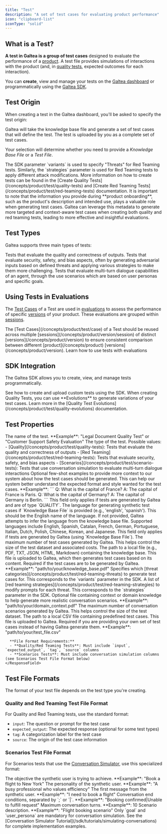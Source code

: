 ```yaml
---
title: "Test"
description: "A set of test cases for evaluating product performance"
icon: "clipboard-list"
iconType: "solid"
---
```



## What is a Test?

**A test in Galtea is a group of test cases** designed to evaluate the performance of a [product](/concepts/product). A test file provides simulations of interactions with the product (and, in [quality tests](/concepts/product/test/quality-tests), expected outcomes for each interaction).

You can **create**, view and manage your tests on the [Galtea dashboard](https://platform.galtea.ai/) or programmatically using the [Galtea SDK](/sdk/api/test/service).

## Test Origin

When creating a test in the Galtea dashboard, you'll be asked to specify the test origin:

<CardGroup cols={2}>
  <Card title="Generated" icon="wand-magic-sparkles">
    Galtea will take the knowledge base file and generate a set of test cases that will define the test.
  </Card>
  <Card title="Uploaded" icon="file-arrow-up">
    The test is uploaded by you as a complete set of test cases.
  </Card>
</CardGroup>

Your selection will determine whether you need to provide a *Knowledge Base File* or a *Test File*.

<Info>
  The SDK parameter `variants` is used to specify "Threats" for Red Teaming tests. Similarly, the `strategies` parameter is used for Red Teaming tests to apply different attack modifications.
</Info>

<Info>
  More information on how to create tests can be found in the [Create Quality Tests](/concepts/product/test/quality-tests) and [Create Red Teaming Tests](/concepts/product/test/red-teaming-tests) documentation.
</Info>

<Note>
  It is important to note that the information you provide during **product onboarding**, such as the product's description and intended use, plays a valuable role when generating test cases. Galtea can leverage this metadata to generate more targeted and context-aware test cases when creating both quality and red teaming tests, leading to more effective and insightful evaluations.
</Note>

## Test Types

Galtea supports three main types of tests:

<CardGroup cols={3}>
  <Card title="Quality Tests" icon="star" href="/concepts/product/test/quality-tests">
    Tests that evaluate the quality and correctness of outputs.
  </Card>
  <Card title="Red Teaming Tests" icon="shield-halved" href="/concepts/product/test/red-teaming-tests">
    Tests that evaluate security, safety, and bias aspects, often by generating adversarial inputs based on defined threats and applying various strategies to make them more challenging.
  </Card>
  <Card title="Scenario Based Tests" icon="user-group" href="/concepts/product/test/scenario-tests">
    Tests that evaluate multi-turn dialogue capabilities of an agent, through the use scenarios which are based on user personas and specific goals.
  </Card>
</CardGroup>

## Using Tests in Evaluations

The [Test Cases](/concepts/product/test/case) of a Test are used in [evaluations](/concepts/product/version/session/evaluation) to assess the performance of specific [versions](/concepts/product/version) of your product. These evaluations are grouped within [sessions](/concepts/product/version/session).

<Warning>
  The [Test Cases](/concepts/product/test/case) of a Test should be reused across multiple [sessions](/concepts/product/version/session) of distinct [versions](/concepts/product/version) to ensure consistent comparison between different [product](/concepts/product) [versions](/concepts/product/version).
</Warning>

<Card title="Using Tests in Evaluations" icon="badge-check" iconType="solid" href="/concepts/product/version/session/evaluation">
  Learn how to use tests with evaluations
</Card>

## SDK Integration

The Galtea SDK allows you to create, view, and manage tests programmatically.

<CardGroup cols={2}>
  <SDKTestServiceCard />
  <Card title="Create a Custom Test" icon="clipboard-list" href="/sdk/tutorials/create-test">
    See how to create and upload custom tests using the SDK.
  </Card>
</CardGroup>

<Note>
  When creating Quality Tests, you can use **Evolutions** to generate variations of your test cases. Learn more in the [Quality Test Evolutions](/concepts/product/test/quality-evolutions) documentation.
</Note>

## Test Properties

<ResponseField name="Test Name" type="Text" required>
  The name of the test. **Example**: "Legal Document Quality Test" or "Customer Support Safety Evaluation"
</ResponseField>

<ResponseField name="Type" type="Enum" required>
  The type of the test. 
  Possible values:
  - [Quality](/concepts/product/test/quality-tests): Tests that evaluate the quality and correctness of outputs
  - [Red Teaming](/concepts/product/test/red-teaming-tests): Tests that evaluate security, safety, and bias aspects
  - [Scenarios](/concepts/product/test/scenario-tests): Tests that use conversation simulation to evaluate multi-turn dialogue interactions
</ResponseField>

<Tabs>
  <Tab title="Generated">
    <ResponseField name="Few Shot Examples" type="Text">
      Optional few-shot examples to provide more context to our system about how the test cases should be generated. This can help our system better understand the expected format and style wanted for the test cases.
      **Example**: 
      ```
      Q: What is the capital of France?
      A: The capital of France is Paris.
      Q: What is the capital of Germany?
      A: The capital of Germany is Berlin.
      ```
      <Note>This field only applies if tests are generated by Galtea and are of type `QUALITY`.</Note>
    </ResponseField>
    <ResponseField name="Language" type="Text">
      The language for generating synthetic test cases if `Knowledge Base File` is provided (e.g., 'english', 'spanish'). This should be the English name of the language. If not provided, Galtea attempts to infer the language from the knowledge base file. Supported languages include English, Spanish, Catalan, French, German, Portuguese, Italian, Dutch, Polish, Chinese, Korean, and Japanese.
      <Note>This field only applies if tests are generated by Galtea (using `Knowledge Base File`).</Note>
    </ResponseField>
    <ResponseField name="Max Test Cases" type="Number">
      The maximum number of test cases generated by Galtea. This helps control the size of the test dataset and associated costs.
    </ResponseField>
    <Tabs>
      <Tab title="Quality">
        <ResponseField name="Knowledge Base File" type="File" required>
          The path to a local file (e.g., PDF, TXT, JSON, HTML, Markdown) containing the knowledge base. This file is uploaded to Galtea, which then generates test cases based on its content. Required if the test cases are to be generated by Galtea. **Example**: "path/to/your/knowledge_base.pdf"
        </ResponseField>
      </Tab>
      <Tab title="Red Teaming">
        <ResponseField name="Threats" type="List[Enum]" required>
          Specifies which [threat categories](/concepts/product/test/red-teaming-threats) to generate test cases for. This corresponds to the `variants` parameter in the SDK.
        </ResponseField>
        <ResponseField name="Strategies" type="List[Enum]">
          A list of [red teaming strategies](/concepts/product/test/red-teaming-strategies) to modify prompts for each threat. This corresponds to the `strategies` parameter in the SDK.
        </ResponseField>
      </Tab>
      <Tab title="Scenarios">
        <ResponseField name="Knowledge Base File" type="File" optional>
          Optional file containing context or domain knowledge to help generate more realistic conversation scenarios. **Example**: "path/to/your/domain_context.pdf"
        </ResponseField>
        <ResponseField name="Max Test Cases" type="Number">
          The maximum number of conversation scenarios generated by Galtea. This helps control the size of the test dataset.
        </ResponseField>
      </Tab>
    </Tabs>

  </Tab>
  <Tab title="Uploaded">
    <ResponseField name="Test File" type="File" required>
      The path to a local CSV file containing predefined test cases. This file is uploaded to Galtea. Required if you are providing your own set of test cases instead of having Galtea generate them. **Example**: "path/to/your/test_file.csv"
      
      **File Format Requirements:**
      - **Quality/Red Teaming Tests**: Must include `input`, `expected_output`, `tag`, `source` columns
      - **Scenarios Tests**: Must include conversation simulation columns (see Scenarios Test File Format below)
    </ResponseField>
  </Tab>
</Tabs>

## Test File Formats

The format of your test file depends on the test type you're creating.

### Quality and Red Teaming Test File Format

For Quality and Red Teaming tests, use the standard format:
- `input`: The question or prompt for the test case
- `expected_output`: The expected response (optional for some test types)  
- `tag`: A categorization label for the test case
- `source`: The origin of the test case information

### Scenarios Test File Format

For Scenarios tests that use the [Conversation Simulator](/concepts/conversation-simulator), use this specialized format:

<ResponseField name="goal" type="Text" required>
  The objective the synthetic user is trying to achieve. **Example**: "Book a flight to New York"
</ResponseField>

<ResponseField name="user_persona" type="Text" required>
  The personality of the synthetic user. **Example**: "A busy professional who values efficiency"
</ResponseField>

<ResponseField name="initial_prompt" type="Text" optional>
  The first message from the synthetic user. **Example**: "I need to book a flight"
</ResponseField>

<ResponseField name="stopping_criterias" type="Text" optional>
  Conversation end conditions, separated by `;` or `|`. **Example**: "Booking confirmed|Unable to fulfill request"
</ResponseField>

<ResponseField name="max_iterations" type="Number" optional>
  Maximum conversation turns. **Example**: 10
</ResponseField>

<ResponseField name="scenario" type="Text" optional>  
  Scenario description. **Example**: "Flight booking scenario"
</ResponseField>

<Note>
  Only `goal` and `user_persona` are mandatory for conversation simulation. See the [Conversation Simulator Tutorial](/sdk/tutorials/simulating-conversations) for complete implementation examples.
</Note>